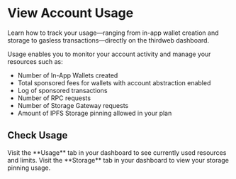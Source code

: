 
# View Account Usage

Learn how to track your usage—ranging from in-app wallet creation and storage to gasless transactions—directly on the thirdweb dashboard.

Usage enables you to monitor your account activity and manage your resources such as:
   - Number of In-App Wallets created
   - Total sponsored fees for wallets with account abstraction enabled
   - Log of sponsored transactions
   - Number of RPC requests
   - Number of Storage Gateway requests
   - Amount of IPFS Storage pinning allowed in your plan

## Check Usage

<Steps>
<Step title="Overview">
Visit the **Usage** tab in your dashboard to see currently used resources and limits.
<DocImage src={usageSettings} />

</Step>

<Step title="Storage Pinning">
Visit the **Storage** tab in your dashboard to view your storage pinning usage. 
<DocImage src={storageSettings} />
</Step>

</Steps>
